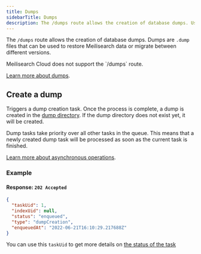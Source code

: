 ```yaml
---
title: Dumps
sidebarTitle: Dumps
description: The /dumps route allows the creation of database dumps. Use dumps to migrate Meilisearch to a new version.
---
```




The `/dumps` route allows the creation of database dumps. Dumps are `.dump` files that can be used to restore Meilisearch data or migrate between different versions.

<Warning>
Meilisearch Cloud does not support the `/dumps` route.
</Warning>

[Learn more about dumps](/learn/advanced/dumps).

## Create a dump

<RouteHighlighter method="POST" path="/dumps" />

Triggers a dump creation task. Once the process is complete, a dump is created in the [dump directory](/learn/self_hosted/configure_meilisearch_at_launch#dump-directory). If the dump directory does not exist yet, it will be created.

Dump tasks take priority over all other tasks in the queue. This means that a newly created dump task will be processed as soon as the current task is finished.

[Learn more about asynchronous operations](/learn/async/asynchronous_operations).

### Example

<CodeSamplesPostDump1 />

#### Response: `202 Accepted`

```json
{
  "taskUid": 1,
  "indexUid": null,
  "status": "enqueued",
  "type": "dumpCreation",
  "enqueuedAt": "2022-06-21T16:10:29.217688Z"
}
```

You can use this `taskUid` to get more details on [the status of the task](/reference/api/tasks#get-one-task)
